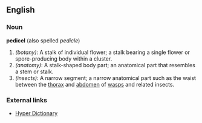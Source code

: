 ==English==

===Noun===
'''pedicel''' (also spelled ''pedicle'')
#''(botany)'': A stalk of individual flower; a stalk bearing a single flower or spore-producing body within a cluster.
#''(anatomy)'': A stalk-shaped body part; an anatomical part that resembles a stem or stalk.
#''(insects)'': A narrow segment; a narrow anatomical part such as the waist between the [[thorax]] and [[abdomen]] of [[wasp]]s and related insects.

===External links===
*[http://www.hyperdictionary.com/dictionary/pedicel Hyper Dictionary]